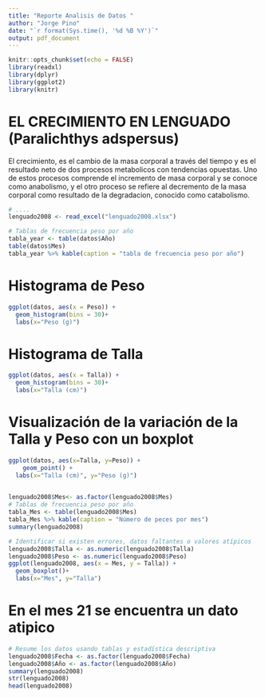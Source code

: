 ```yaml
---
title: "Reporte Analisis de Datos "
author: "Jorge Pino"
date: "`r format(Sys.time(), '%d %B %Y')`"
output: pdf_document
---
```


```r
knitr::opts_chunk$set(echo = FALSE)
library(readxl)
library(dplyr)
library(ggplot2)
library(knitr)
```

# EL CRECIMIENTO EN LENGUADO (Paralichthys adspersus)

El crecimiento, es el cambio de la masa corporal a través del tiempo y es el resultado neto de dos procesos metabolicos con tendencias opuestas. Uno de estos procesos comprende el incremento de masa corporal y se conoce como anabolismo, y el otro proceso se refiere al decremento de la masa corporal como resultado de la degradacion, conocido como catabolismo.

```r
# ....
lenguado2008 <- read_excel("lenguado2008.xlsx")
```


```r
# Tablas de frecuencia peso por año
tabla_year <- table(datos$Año)
table(datos$Mes)
tabla_year %>% kable(caption = "tabla de frecuencia peso por año")

```

# Histograma de Peso
```r
ggplot(datos, aes(x = Peso)) +
  geom_histogram(bins = 30)+ 
  labs(x="Peso (g)")
```

# Histograma de Talla
```r
ggplot(datos, aes(x = Talla)) +
  geom_histogram(bins = 30)+
  labs(x="Talla (cm)")

```

# Visualización de la variación de la Talla y Peso con un boxplot
```r
ggplot(datos, aes(x=Talla, y=Peso)) +
    geom_point() +
  labs(x="Talla (cm)", y="Peso (g)")
  
```
```r
lenguado2008$Mes<- as.factor(lenguado2008$Mes)
# Tablas de frecuencia peso por año
tabla_Mes <- table(lenguado2008$Mes)
tabla_Mes %>% kable(caption = "Número de peces por mes")
summary(lenguado2008)
```

```r
# Identificar si existen errores, datos faltantes o valores atípicos
lenguado2008$Talla <- as.numeric(lenguado2008$Talla)
lenguado2008$Peso <- as.numeric(lenguado2008$Peso)
ggplot(lenguado2008, aes(x = Mes, y = Talla)) +
  geom_boxplot()+
  labs(x="Mes", y="Talla")
```
# En el mes 21 se encuentra un dato atipico

```r
# Resume los datos usando tablas y estadística descriptiva
lenguado2008$Fecha <- as.factor(lenguado2008$Fecha)
lenguado2008$Año <- as.factor(lenguado2008$Año)
summary(lenguado2008)
str(lenguado2008)
head(lenguado2008)
```

